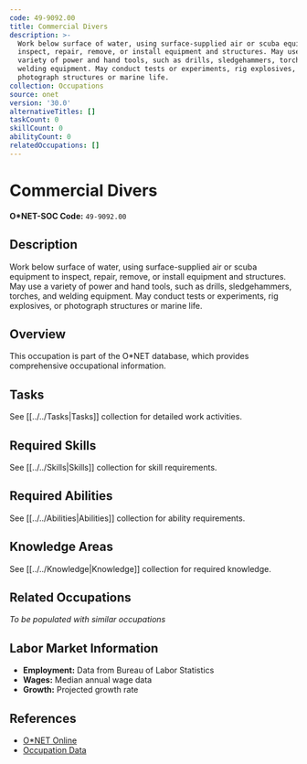```yaml
---
code: 49-9092.00
title: Commercial Divers
description: >-
  Work below surface of water, using surface-supplied air or scuba equipment to
  inspect, repair, remove, or install equipment and structures. May use a
  variety of power and hand tools, such as drills, sledgehammers, torches, and
  welding equipment. May conduct tests or experiments, rig explosives, or
  photograph structures or marine life.
collection: Occupations
source: onet
version: '30.0'
alternativeTitles: []
taskCount: 0
skillCount: 0
abilityCount: 0
relatedOccupations: []
---
```

# Commercial Divers

**O*NET-SOC Code:** `49-9092.00`

## Description

Work below surface of water, using surface-supplied air or scuba equipment to inspect, repair, remove, or install equipment and structures. May use a variety of power and hand tools, such as drills, sledgehammers, torches, and welding equipment. May conduct tests or experiments, rig explosives, or photograph structures or marine life.

## Overview

This occupation is part of the O*NET database, which provides comprehensive occupational information.

## Tasks

See [[../../Tasks|Tasks]] collection for detailed work activities.

## Required Skills

See [[../../Skills|Skills]] collection for skill requirements.

## Required Abilities

See [[../../Abilities|Abilities]] collection for ability requirements.

## Knowledge Areas

See [[../../Knowledge|Knowledge]] collection for required knowledge.

## Related Occupations

*To be populated with similar occupations*

## Labor Market Information

- **Employment:** Data from Bureau of Labor Statistics
- **Wages:** Median annual wage data
- **Growth:** Projected growth rate

## References

- [O*NET Online](https://www.onetonline.org/link/summary/49-9092.00)
- [Occupation Data](https://www.onetcenter.org/)
